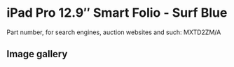 # iPad Pro 12.9″ Smart Folio - Surf Blue

Part number, for search engines, auction websites and such: MXTD2ZM/A

## Image gallery

<div style={{ width: "768px" }}>
  <GalleryComponent
    images={[
      {
        original: "/everysource/MXTD2",
        thumbnail: "/everypreview/MXTD2",
      },
      {
        original: "/everysource/MXTD2_AV1",
        thumbnail: "/everypreview/MXTD2_AV1",
      },
      {
        original: "/everysource/MXTD2_AV2",
        thumbnail: "/everypreview/MXTD2_AV2",
      },
      {
        original: "/everysource/MXTD2_AV3",
        thumbnail: "/everypreview/MXTD2_AV3",
      },
      {
        original: "/everysource/MXTD2_AV4",
        thumbnail: "/everypreview/MXTD2_AV4",
      }
    ]}
  />
</div>
